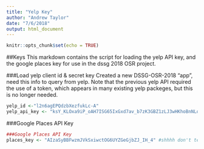 ```yaml
---
title: "Yelp Key"
author: "Andrew Taylor"
date: "7/6/2018"
output: html_document
---
```


```r
knitr::opts_chunk$set(echo = TRUE)
```

##Keys
This markdown contains the script for loading the yelp API key, and the google places key for use in the dssg 2018 OSR project. 

###Load yelp client id & secret key
Created a new DSSG-OSR-2018 "app", need this info to query from yelp. Note that the previous yelp API required the use of a token, which appears in many existing yelp packeges, but this is no longer needed. 
```r
yelp_id <-"l2n6agEPQdzbXezfukLc-A"
yelp_api_key <- "ksY_KLOxa9iP_oAH7ISG65IxGxd7av_b7zK3GBZ1zLJ3wHKhoBnNLqp31_b7eKUBmCLJZ4-VPKljaMW2B5rlcxRrMjEwArFfiabPwBVjp3cvoVMmlbE2cdHV-OozW3Yx"
```

###Google Places API Key
```r
###Google Places API Key
places_key <- "AIzaSyBBFwzmJVkSxiwctOG6UYZGeGjbZJ_IH_4" #shhhh don't tell anyone 
```


